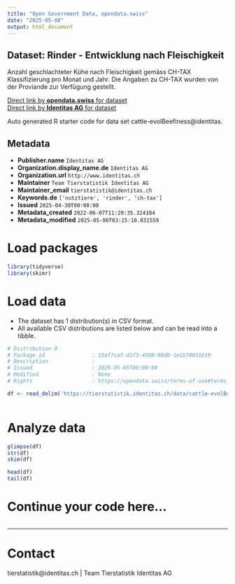 ```yaml
---
title: "Open Government Data, opendata.swiss"
date: "2025-05-08"
output: html_document
---
```


## Dataset: Rinder - Entwicklung nach Fleischigkeit

Anzahl geschlachteter Kühe nach Fleischigkeit gemäss CH-TAX Klassifizierung pro Monat und Jahr. Die Angaben zu CH-TAX wurden von der Proviande zur Verfügung gestellt.

[Direct link by **opendata.swiss** for dataset](https://opendata.swiss/de/dataset/rinder-entwicklung-nach-fleischigkeit)<br>
[Direct link by **Identitas AG** for dataset](https://tierstatistik.identitas.ch/)

Auto generated R starter code for data set cattle-evolBeefiness@identitas.

## Metadata

- **Publisher.name** `Identitas AG`
- **Organization.display_name.de** `Identitas AG`
- **Organization.url** `http://www.identitas.ch`
- **Maintainer** `Team Tierstatistik Identitas AG`
- **Maintainer_email** `tierstatistik@identitas.ch`
- **Keywords.de** `['nutztiere', 'rinder', 'ch-tax']`
- **Issued** `2025-04-30T00:00:00`
- **Metadata_created** `2022-06-07T11:20:35.324104`
- **Metadata_modified** `2025-05-06T03:15:10.831559`


# Load packages

```r

library(tidyverse)
library(skimr)

```

# Load data

-   The dataset has 1 distribution(s) in CSV format.
-   All available CSV distributions are listed below and can be read into a tibble.

```r

# Distribution 0
# Package_id               : 15af7ca7-d1f3-4598-88db-1e1b78031619
# Description              : 
# Issued                   : 2025-05-05T00:00:00
# Modified                 : None
# Rights                   : https://opendata.swiss/terms-of-use#terms_by

df <- read_delim('https://tierstatistik.identitas.ch/data/cattle-evolBeefiness.csv')



```

# Analyze data

```r

glimpse(df)
str(df)
skim(df)

head(df)
tail(df)

```

# Continue your code here...

```r

```

------------------------------------------------------------------------

# Contact

tierstatistik@identitas.ch | Team Tierstatistik Identitas AG
